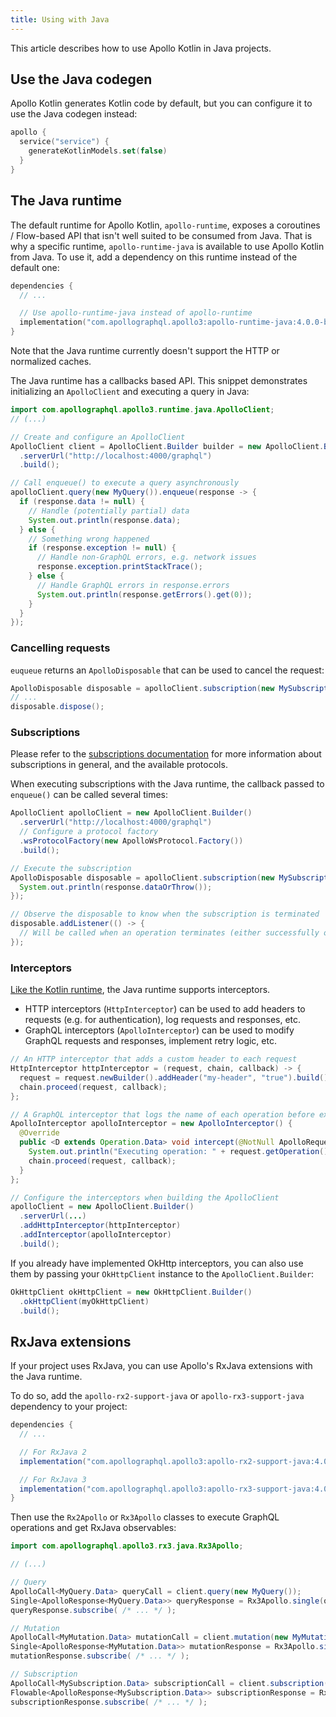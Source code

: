 ```yaml
---
title: Using with Java
---
```


This article describes how to use Apollo Kotlin in Java projects.

## Use the Java codegen

Apollo Kotlin generates Kotlin code by default, but you can configure it to use the Java codegen instead:

```kotlin title="build.gradle[.kts]"
apollo {
  service("service") {
    generateKotlinModels.set(false)
  }
}
```

## The Java runtime

The default runtime for Apollo Kotlin, `apollo-runtime`, exposes a coroutines / Flow-based API that isn't well suited to be consumed from Java.
That is why a specific runtime, `apollo-runtime-java` is available to use Apollo Kotlin from Java. To use it, add a dependency on this runtime instead of the default one:

```kotlin title="build.gradle[.kts]"
dependencies {
  // ...

  // Use apollo-runtime-java instead of apollo-runtime
  implementation("com.apollographql.apollo3:apollo-runtime-java:4.0.0-beta.7")
}
```
Note that the Java runtime currently doesn't support the HTTP or normalized caches.

The Java runtime has a callbacks based API. This snippet demonstrates initializing an `ApolloClient` and executing a query in Java:

```java
import com.apollographql.apollo3.runtime.java.ApolloClient;
// (...)

// Create and configure an ApolloClient
ApolloClient client = ApolloClient.Builder builder = new ApolloClient.Builder()
  .serverUrl("http://localhost:4000/graphql")
  .build();

// Call enqueue() to execute a query asynchronously
apolloClient.query(new MyQuery()).enqueue(response -> {
  if (response.data != null) {
    // Handle (potentially partial) data
    System.out.println(response.data);
  } else {
    // Something wrong happened
    if (response.exception != null) {
      // Handle non-GraphQL errors, e.g. network issues
      response.exception.printStackTrace();
    } else {
      // Handle GraphQL errors in response.errors
      System.out.println(response.getErrors().get(0));
    }
  }
});
```

### Cancelling requests

`euqueue` returns an `ApolloDisposable` that can be used to cancel the request:

```java
ApolloDisposable disposable = apolloClient.subscription(new MySubscription()).enqueue(response -> ...)
// ...
disposable.dispose();

```

### Subscriptions

Please refer to the [subscriptions documentation](../essentials/subscriptions/) for more information about subscriptions in general, and the available protocols.

When executing subscriptions with the Java runtime, the callback passed to `enqueue()` can be called several times:

```java
ApolloClient apolloClient = new ApolloClient.Builder()
  .serverUrl("http://localhost:4000/graphql")
  // Configure a protocol factory
  .wsProtocolFactory(new ApolloWsProtocol.Factory())
  .build();

// Execute the subscription
ApolloDisposable disposable = apolloClient.subscription(new MySubscription()).enqueue(response -> {
  System.out.println(response.dataOrThrow());
});

// Observe the disposable to know when the subscription is terminated
disposable.addListener(() -> {
  // Will be called when an operation terminates (either successfully or due to an error)
});

```
### Interceptors

[Like the Kotlin runtime](./interceptors-http), the Java runtime supports interceptors.

- HTTP interceptors (`HttpInterceptor`) can be used to add headers to requests (e.g. for authentication), log requests and responses, etc.
- GraphQL interceptors (`ApolloInterceptor`) can be used to modify GraphQL requests and responses, implement retry logic, etc.

```java
// An HTTP interceptor that adds a custom header to each request
HttpInterceptor httpInterceptor = (request, chain, callback) -> {
  request = request.newBuilder().addHeader("my-header", "true").build();
  chain.proceed(request, callback);
};

// A GraphQL interceptor that logs the name of each operation before executing it
ApolloInterceptor apolloInterceptor = new ApolloInterceptor() {
  @Override
  public <D extends Operation.Data> void intercept(@NotNull ApolloRequest<D> request, @NotNull ApolloInterceptorChain chain, @NotNull ApolloCallback<D> callback) {
    System.out.println("Executing operation: " + request.getOperation().name());
    chain.proceed(request, callback);
  }
};

// Configure the interceptors when building the ApolloClient
apolloClient = new ApolloClient.Builder()
  .serverUrl(...)
  .addHttpInterceptor(httpInterceptor)
  .addInterceptor(apolloInterceptor)
  .build();
```

If you already have implemented OkHttp interceptors, you can also use them by passing your `OkHttpClient` instance to the `ApolloClient.Builder`:

```java
OkHttpClient okHttpClient = new OkHttpClient.Builder()
  .okHttpClient(myOkHttpClient)
  .build();
```

## RxJava extensions

If your project uses RxJava, you can use Apollo's RxJava extensions with the Java runtime.

To do so, add the `apollo-rx2-support-java` or `apollo-rx3-support-java` dependency to your project:

```java title="build.gradle[.kts]"
dependencies {
  // ...

  // For RxJava 2
  implementation("com.apollographql.apollo3:apollo-rx2-support-java:4.0.0-beta.7")

  // For RxJava 3
  implementation("com.apollographql.apollo3:apollo-rx3-support-java:4.0.0-beta.7")
}
```
Then use the `Rx2Apollo` or `Rx3Apollo` classes to execute GraphQL operations and get RxJava observables:

```java
import com.apollographql.apollo3.rx3.java.Rx3Apollo;

// (...)

// Query
ApolloCall<MyQuery.Data> queryCall = client.query(new MyQuery());
Single<ApolloResponse<MyQuery.Data>> queryResponse = Rx3Apollo.single(queryCall);
queryResponse.subscribe( /* ... */ );

// Mutation
ApolloCall<MyMutation.Data> mutationCall = client.mutation(new MyMutation("my-parameter"));
Single<ApolloResponse<MyMutation.Data>> mutationResponse = Rx3Apollo.single(mutationCall);
mutationResponse.subscribe( /* ... */ );

// Subscription
ApolloCall<MySubscription.Data> subscriptionCall = client.subscription(new MySubscription());
Flowable<ApolloResponse<MySubscription.Data>> subscriptionResponse = Rx3Apollo.flowable(subscriptionCall);
subscriptionResponse.subscribe( /* ... */ );
```
